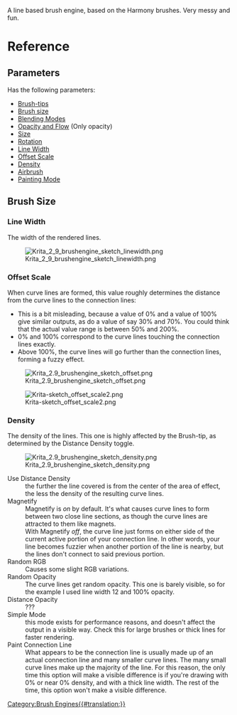A line based brush engine, based on the Harmony brushes. Very messy and fun.

=Reference=

==Parameters==
Has the following parameters:

*[[Special:MyLanguage/Brush Tips|Brush-tips]]
*[[#Brush size|Brush size]]
*[[Special:MyLanguage/Blending Modes|Blending Modes]]
*[[Special:MyLanguage/Opacity &amp; Flow|Opacity and Flow]] (Only opacity)
*[[Special:MyLanguage/Parameters#Size|Size]]
*[[Special:MyLanguage/Parameters#Rotation|Rotation]]
*[[#Line Width|Line Width]]
*[[#Offset Scale|Offset Scale]]
*[[#Density|Density]]
*[[Special:MyLanguage/Parameters#Airbrush|Airbrush]]
*[[Special:MyLanguage/Opacity &amp; Flow|Painting Mode]]

==Brush Size==

===Line Width===
The width of the rendered lines.

[[File:Krita 2 9 brushengine sketch linewidth.png]]

===Offset Scale===

When curve lines are formed, this value roughly determines the distance from the curve lines to the connection lines:

* This is a bit misleading, because a value of 0% and a value of 100% give similar outputs, as do a value of say 30% and 70%. You could think that the actual value range is between 50% and 200%.
* 0% and 100% correspond to the curve lines touching the connection lines exactly.
*Above 100%, the curve lines will go further than the connection lines, forming a fuzzy effect.

[[File:Krita 2.9 brushengine sketch offset.png ]]

[[File:Krita-sketch_offset_scale2.png]]

===Density===
The density of the lines. This one is highly affected by the Brush-tip, as determined by the Distance Density toggle.

[[File:Krita 2.9 brushengine sketch density.png]]

;Use Distance Density
: the further the line covered is from the center of the area of effect, the less the density of the resulting curve lines. 
;Magnetify
:Magnetify is ''on'' by default. It's what causes curve lines to form between two close line sections, as though the curve lines are attracted to them like magnets.
:With Magnetify ''off'', the curve line just forms on either side of the current active portion of your connection line. In other words, your line becomes fuzzier when another portion of the line is nearby, but the lines don't connect to said previous portion. 
;Random RGB
:Causes some slight RGB variations. 
;Random Opacity
:The curve lines get random opacity. This one is barely visible, so for the example I used line width 12 and 100% opacity. 
;Distance Opacity
:???
;Simple Mode
:this mode exists for performance reasons, and doesn't affect the output in a visible way. Check this for large brushes or thick lines for faster rendering. 
;Paint Connection Line
:What appears to be the connection line is usually made up of an actual connection line and many smaller curve lines. The many small curve lines make up the majority of the line. For this reason, the only time this option will make a visible difference is if you're drawing with 0% or near 0% density, and with a thick line width. The rest of the time, this option won't make a visible difference.

[[Category:Brush Engines{{#translation:}}]]
